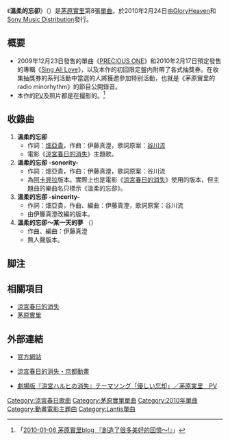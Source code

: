 {{Infobox Single 
| Name           = 溫柔的忘卻
| Artist         = [[茅原實里|茅原實里]]
| Album          =
| A-side         = 溫柔的忘卻
| B-side         = 
| Released       = 2010年2月24日
| Format         = [[單曲|單曲]]
| Recorded       = 2010年<br/ >
| Genre          = [[J-POP|J-POP]]（[[動畫歌曲|動畫歌曲]]）
| Length         = 
| Label          = [[GloryHeaven|GloryHeaven]]
| Writer         = 
| Producer       =
| Certification  = 
| Chart position = * 日間5位（[[Oricon|Oricon]]）
* 週間8位（Oricon）
* 2010年2月29位（Oricon）
* 2010年上半期129位（Oricon）
* 11位（[[CDTV|CDTV]]）
| Last single    = [[PRECIOUS_ONE|PRECIOUS ONE]]<br/>（2009年） 
| This single    = '''溫柔的忘卻''' <br/> （2010年）
| Next single    = [[Freedom_Dreamer|Freedom Dreamer]]<br/>（2010年） 
}}
{{Japanese|japanese=優しい忘却|kana=やさしいぼうきゃく|romaji=Yasashii Bōkyaku}}
《'''溫柔的忘卻'''》（{{lang-ja|優しい忘却}}）是[[茅原實里|茅原實里]]第8張[[單曲|單曲]]。於2010年2月24日由[[GloryHeaven|GloryHeaven]]和[[Sony_Music_Distribution|Sony Music Distribution]]發行。

== 概要 ==
* 2009年12月23日發售的單曲《[[PRECIOUS_ONE|PRECIOUS ONE]]》和2010年2月17日預定發售的專輯《[[Sing_All_Love|Sing All Love]]》，以及本作的初回限定盤内附帶了各式抽獎券。在收集抽獎券的系列活動中當選的人將獲邀參加特别活動，也就是《茅原實里的radio minorhythm》的節目公開錄音。
* 本作的[[PV|PV]]及照片都是在{{tsl|ja|兵庫県立西宮北高等学校|兵庫県立西宮北高等学校|兵庫縣立西宮北高等學校}}撮影的。<ref>「[http://minorhythm.jugem.jp/?day=20100106/ 2010-01-06 茅原實里blog 『創造了很多美好的回憶〜!』]{{dead link|date=2018年3月 |bot=InternetArchiveBot |fix-attempted=yes }}」</ref>

== 收錄曲 ==
# '''溫柔的忘卻'''<!-- [0:00] -->
#* 作詞：[[畑亞貴|畑亞貴]]，作曲：伊藤真澄，歌詞原案：[[谷川流|谷川流]]
#* 電影《[[涼宮春日的消失|涼宮春日的消失]]》主題歌。
# '''溫柔的忘卻 -sonority-'''<!-- [0:00] -->
#* 作詞：畑亞貴，作曲：伊藤真澄，歌詞原案：谷川流
#* 為[[無伴奏合唱|阿卡貝拉]]版本。實際上也是電影《[[涼宮春日的消失|涼宮春日的消失]]》使用的版本，但主題曲的樂曲名只標示《溫柔的忘卻》。
# '''溫柔的忘卻 -sincerity-'''<!-- [0:00] -->
#* 作詞：畑亞貴，作曲、編曲：伊藤真澄，歌詞原案：谷川流
#* 由伊籐真澄改編的版本。
# '''溫柔的忘卻〜某一天的夢'''<!-- [0:00] -->（{{lang|ja|優しい忘却〜或る日の夢}}）
#* 作曲、編曲：伊藤真澄
#* 無人聲版本。

== 脚注 ==
{{Reflist}}

== 相關項目 ==
* [[涼宮春日的消失|涼宮春日的消失]]
* [[茅原實里|茅原實里]]

== 外部連結 ==
* {{ja}} [http://www.haruhi.tv/ 官方網站] {{Wayback|url=http://www.haruhi.tv/ |date=20151218073719 }}
* {{ja}} [http://www.kyotoanimation.co.jp/haruhi/movie/index.html 涼宮春日的消失・京都動畫] {{Wayback|url=http://www.kyotoanimation.co.jp/haruhi/movie/index.html |date=20201101163243 }}
* [http://www.youtube.com/watch?v=a_mWyahWoUA 劇場版『涼宮ハルヒの消失』テーマソング「優しい忘却」／茅原実里　PV] {{Wayback|url=http://www.youtube.com/watch?v=a_mWyahWoUA |date=20210413154058 }}

{{涼宮春日系列}}
{{茅原實里}}
{{DEFAULTSORT:Yasashii Boukyaku}}
[[Category:涼宮春日歌曲|Category:涼宮春日歌曲]]
[[Category:茅原實里單曲|Category:茅原實里單曲]]
[[Category:2010年單曲|Category:2010年單曲]]
[[Category:動畫電影主題曲|Category:動畫電影主題曲]]
[[Category:Lantis單曲|Category:Lantis單曲]]